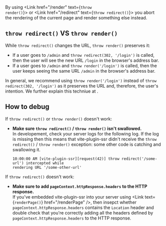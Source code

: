 
By using <Link href="/render" text={<code>throw render()</code>}></Link> or <Link href="/redirect" text={<code>throw redirect()</code>}></Link> you abort the rendering of the current page and render something else instead.

## `throw redirect()` VS `throw render()`

While `throw redirect()` changes the URL, `throw render()` preserves it:
 - If a user goes to `/admin` and `throw redirect(302, '/login')` is called, then the user will see the new URL `/login` in the browser's address bar.
 - If a user goes to `/admin` and `throw render('/login')` is called, then the user keeps seeing the same URL `/admin` in the browser's address bar.

In general, we recommend using `throw render('/login')` instead of `throw redirect(302, '/login')` as it preserves the URL and, therefore, the user's intention. We further explain this techniue at <Link href="/auth#login-flow" />.

## How to debug

If `throw redirect()` or `throw render()` doesn't work:
 - **Make sure `throw redirect()` / `throw render()` isn't swallowed.**  
   In developement, check your server logs for the following log. If the log is missing then this means that vite-plugin-ssr didn't receive the `throw redirect()` / `throw render()` exception: some other code is catching and swallowing it.
   ```
   10:00:00 AM [vite-plugin-ssr][request(42)] throw redirect('/some-url') intercepted while
   rendering URL '/some-other-url'
   ```
If `throw redirect()` doesn't work:
 - **Make sure to add `pageContext.httpResponse.headers` to the HTTP response.**  
   If you've embedded vite-plugin-ssr into your server using <Link text={<code>renderPage()</code>} href="/renderPage" />, then insepct whether `pageContext.httpResponse.headers` contains the `Location` header and double check that you're correctly adding all the headers defined by `pageContext.httpResponse.headers` to the HTTP response.
